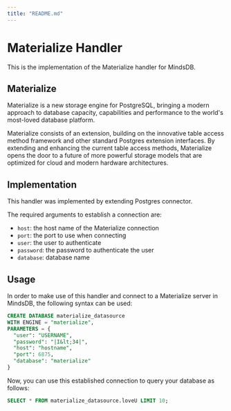 ```yaml
---
title: "README.md"
---
```


# Materialize Handler

This is the implementation of the Materialize handler for MindsDB.

## Materialize
Materialize is a new storage engine for PostgreSQL, bringing a modern approach to database capacity, capabilities and performance to the world's most-loved database platform.

Materialize consists of an extension, building on the innovative table access method framework and other standard Postgres extension interfaces. By extending and enhancing the current table access methods, Materialize opens the door to a future of more powerful storage models that are optimized for cloud and modern hardware architectures.
## Implementation

This handler was implemented by extending Postgres connector.

The required arguments to establish a connection are:

* `host`: the host name of the Materialize connection 
* `port`: the port to use when connecting 
* `user`: the user to authenticate 
* `password`: the password to authenticate the user
* `database`: database name

## Usage

In order to make use of this handler and connect to a Materialize server in MindsDB, the following syntax can be used:

```sql
CREATE DATABASE materialize_datasource
WITH ENGINE = "materialize",
PARAMETERS = { 
  "user": "USERNAME",
  "password": "|I&lt;34|",
  "host": "hostname",
  "port": 6875,
  "database": "materialize"
}
```

Now, you can use this established connection to query your database as follows:

```sql
SELECT * FROM materialize_datasource.loveU LIMIT 10;
```
